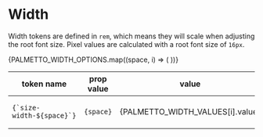 
<Meta
  title="Design Tokens/Dimensions/Width"
/>

# Width

Width tokens are defined in `rem`, which means they will scale when adjusting the root font size. Pixel values are calculated with a root font size of `16px`.

<table>
  <thead>
    <tr>
      <th>token name</th>
      <th>prop value</th>
      <th>value</th>
      <th>px</th>
      <th>notes</th>
    </tr>
  </thead>
  <tbody>
    {PALMETTO_WIDTH_OPTIONS.map((space, i) => (
      <tr key={i}>
        <td><code>{`size-width-${space}`}</code></td>
        <td><code>{space}</code></td>
        <td>{PALMETTO_WIDTH_VALUES[i].value}</td>
        <td>{space === 'base' ? '16' : PALMETTO_WIDTH_VALUES[i].original.value * 16}</td>
        <td>{PALMETTO_WIDTH_VALUES[i].original.comment}</td>
      </tr>
    ))}
  </tbody>
</table>


